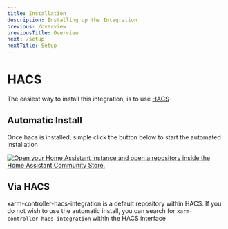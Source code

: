 ```yaml
---
title: Installation
description: Installing up the Integration
previous: /overview
previousTitle: Overview
next: /setup
nextTitle: Setup
---
```


# HACS

The easiest way to install this integration, is to use [HACS](https://www.hacs.xyz/)

## Automatic Install
Once hacs is installed, simple click the button below to start the automated installation

[![Open your Home Assistant instance and open a repository inside the Home Assistant Community Store.](https://my.home-assistant.io/badges/hacs_repository.svg)](https://my.home-assistant.io/redirect/hacs_repository/?owner=greghesp&repository=ha-bambulab&category=Integration)

## Via HACS

xarm-controller-hacs-integration is a default repository within HACS.  If you do not wish to use the automatic install, you can search for `xarm-controller-hacs-integration` within the HACS interface